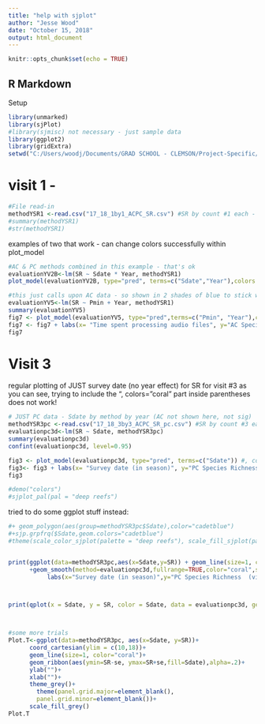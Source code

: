 ```yaml
---
title: "help with sjplot"
author: "Jesse Wood"
date: "October 15, 2018"
output: html_document
---
```


```r
knitr::opts_chunk$set(echo = TRUE)
```

## R Markdown

Setup
```r
library(unmarked)
library(sjPlot)
#library(sjmisc) not necessary - just sample data
library(ggplot2)
library(gridExtra)
setwd("C:/Users/woodj/Documents/GRAD SCHOOL - CLEMSON/Project-Specific/R work/USDA-songbirds/USDA-songbirds")
```

# visit 1 -
```r
#File read-in
methodYSR1 <-read.csv("17_18_1by1_ACPC_SR.csv") #SR by count #1 each - Site Type SR
#summary(methodYSR1)
#str(methodYSR1)
```

examples of two that work - can change colors successfully within plot_model
```r
#AC & PC methods combined in this example - that's ok
evaluationYV2B<-lm(SR ~ Sdate * Year, methodYSR1)
plot_model(evaluationYV2B, type="pred", terms=c("Sdate","Year"),colors = c("cadetblue","coral"))
```

```r
#this just calls upon AC data - so shown in 2 shades of blue to stick with blue / coral theme
evaluationYV5<-lm(SR ~ Pmin + Year, methodYSR1)
summary(evaluationYV5)
fig7 <- plot_model(evaluationYV5, type="pred",terms=c("Pmin", "Year"),colors=c("deepskyblue", "dodgerblue4"))
fig7 <- fig7 + labs(x= "Time spent processing audio files", y="AC Species Richness  (visit 1)")
fig7
```

# Visit 3


regular plotting of JUST survey date (no year effect) for SR for visit #3
as you can see, trying to include the ", colors="coral" part inside parentheses does not work!
```r
# JUST PC data - Sdate by method by year (AC not shown here, not sig)
methodYSR3pc <-read.csv("17_18_3by3_ACPC_SR_pc.csv") #SR by count #3 each JUST FOR PC DATA
evaluationpc3d<-lm(SR ~ Sdate, methodYSR3pc)
summary(evaluationpc3d)
confint(evaluationpc3d, level=0.95)

fig3 <- plot_model(evaluationpc3d, type="pred", terms=c("Sdate")) #, colors="coral3"
fig3<- fig3 + labs(x= "Survey date (in season)", y="PC Species Richness  (visit 3)") + set_theme(title.color = "white")
fig3

#demo("colors")
#sjplot_pal(pal = "deep reefs")
```


tried to do some ggplot stuff instead:
```r
#+ geom_polygon(aes(group=methodYSR3pc$Sdate),color="cadetblue")  
#+sjp.grpfrq($Sdate,geom.colors="cadetblue")  
#theme(scale_color_sjplot(palette = "deep reefs"), scale_fill_sjplot(palette = "deep reefs"))


print(ggplot(data=methodYSR3pc,aes(x=Sdate,y=SR)) + geom_line(size=1, color="coral")
      +geom_smooth(method=evaluationpc3d,fullrange=TRUE,color="coral",size=0.5) +
           labs(x="Survey date (in season)",y="PC Species Richness  (visit 3)"))



print(qplot(x = Sdate, y = SR, color = Sdate, data = evaluationpc3d, geom = "smooth"))



#some more trials
Plot.T<-ggplot(data=methodYSR3pc, aes(x=Sdate, y=SR))+
      coord_cartesian(ylim = c(10,18))+  
      geom_line(size=1, color="coral")+
      geom_ribbon(aes(ymin=SR-se, ymax=SR+se,fill=Sdate),alpha=.2)+
      ylab("")+
      xlab("")+
      theme_grey()+ 
        theme(panel.grid.major=element_blank(),
        panel.grid.minor=element_blank())+
      scale_fill_grey()
Plot.T

```


